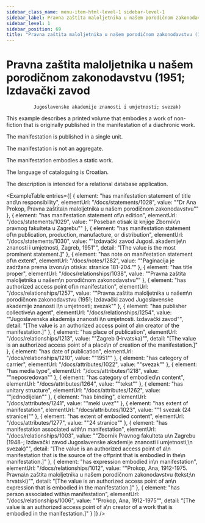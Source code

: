 ```yaml
---
sidebar_class_name: menu-item-html-level-1 sidebar-level-1
sidebar_label: Pravna zaštita maloljetnika u našem porodičnom zakonodavstvu (1951; Izdavački zavod Jugoslavenske akademije znanosti i umjetnosti; svezak)
sidebar_level: 1
sidebar_position: 69
title: "Pravna zaštita maloljetnika u našem porodičnom zakonodavstvu (1951; Izdavački zavod\n              Jugoslavenske akademije znanosti i umjetnosti; svezak)"
---
```


# Pravna zaštita maloljetnika u našem porodičnom zakonodavstvu (1951; Izdavački zavod
              Jugoslavenske akademije znanosti i umjetnosti; svezak)

This example describes a printed volume that embodies a work of non-fiction that is
              originally published in the manifestation of a diachronic work.

The manifestation is published in a single unit.

The manifestation is not an aggregate.

The manifestation embodies a static work.

The language of cataloguing is Croatian.

The description is intended for a relational database application.

<ExampleTable
  entries={[
    {
      element: "has manifestation statement of title and\n                    responsibility",
      elementUrl: "/docs/statements/1028",
      value: "\"Dr Ana Prokop, Pravna zaštita\n                  maloljetnika u našem porodičnom zakonodavstvu\""
    },
    {
      element: "has manifestation statement of\n                    edition",
      elementUrl: "/docs/statements/1029",
      value: "\"Poseban otisak iz knjige Zbornik\n                  pravnog fakulteta u Zagrebu\""
    },
    {
      element: "has manifestation statement of\n                      publication, production, manufacture, or distribution",
      elementUrl: "/docs/statements/1030",
      value: "\"Izdavački zavod Jugosl. akademije\n                    znanosti i umjetnosti, Zagreb, 1951\"",
      detail: "[The value is the most prominent statement.]"
    },
    {
      element: "has note on manifestation statement of\n                    extent",
      elementUrl: "/docs/notes/1282",
      value: "\"Paginacija je zadržana prema izvoru\n                  otiska: stranice 181-204.\""
    },
    {
      element: "has title proper",
      elementUrl: "/docs/relationships/1038",
      value: "\"Pravna zaštita maloljetnika u našem\n                  porodičnom zakonodavstvu\""
    },
    {
      element: "has authorized access point of\n                    manifestation",
      elementUrl: "/docs/relationships/1257",
      value: "\"Pravna zaštita maloljetnika u našem\n                  porodičnom zakonodavstvu (1951; Izdavački zavod Jugoslavenske akademije znanosti i\n                  umjetnosti; svezak\""
    },
    {
      element: "has publisher collective\n                    agent",
      elementUrl: "/docs/relationships/1254",
      value: "\"Jugoslavenska akademija znanosti i\n                    umjetnosti. Izdavački zavod\"",
      detail: "[The value is an authorized access point of a\n                      creator of the manifestation.]"
    },
    {
      element: "has place of publication",
      elementUrl: "/docs/relationships/1213",
      value: "\"Zagreb (Hrvatska)\"",
      detail: "[The value is an authorized access point of a place\n                      of creation of the manifestation.]"
    },
    {
      element: "has date of publication",
      elementUrl: "/docs/relationships/1210",
      value: "\"1951\""
    },
    {
      element: "has category of carrier",
      elementUrl: "/docs/attributes/1022",
      value: "\"svezak\""
    },
    {
      element: "has media type",
      elementUrl: "/docs/attributes/1218",
      value: "\"neposredovan\""
    },
    {
      element: "has category of embodied\n                  content",
      elementUrl: "/docs/attributes/1264",
      value: "\"tekst\""
    },
    {
      element: "has unitary structure",
      elementUrl: "/docs/attributes/1262",
      value: "\"jednodijelan\""
    },
    {
      element: "has binding",
      elementUrl: "/docs/attributes/1241",
      value: "\"meki uvez\""
    },
    {
      element: "has extent of manifestation",
      elementUrl: "/docs/attributes/1023",
      value: "\"1 svezak (24 stranice)\""
    },
    {
      element: "has extent of embodied content",
      elementUrl: "/docs/attributes/1277",
      value: "\"24 stranice\""
    },
    {
      element: "has manifestation associated with\n                      manifestation",
      elementUrl: "/docs/relationships/1003",
      value: "\"Zbornik Pravnog fakulteta u\n                    Zagrebu (1948-; Izdavački zavod Jugoslavenske akademije znanosti i umjetnosti;\n                    svezak)\"",
      detail: "[The value is an authorized access point of a\n                      manifestation that is the source of the offprint that is embodied in the\n                      manifestation.]"
    },
    {
      element: "has expression embodied in\n                      manifestation",
      elementUrl: "/docs/relationships/1012",
      value: "\"Prokop, Ana, 1912-1975. Pravna\n                    zaštita maloljetnika u našem porodičnom zakonodavstvu (tekst;\n                    hrvatski)\"",
      detail: "[The value is an authorized access point of an\n                      expression that is embodied in the manifestation.]"
    },
    {
      element: "has person associated with\n                      manifestation",
      elementUrl: "/docs/relationships/1006",
      value: "\"Prokop, Ana, 1912-1975\"",
      detail: "[The value is an authorized access point of a\n                      creator of a work that is embodied in the manifestation.]"
    }
  ]}
/>
